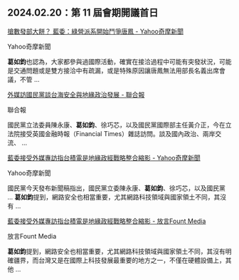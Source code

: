 ## 2024.02.20：第 11 屆會期開議首日

[搶數發部大餅？ 藍委：綠營派系開始鬥爭唐鳳 \- Yahoo奇摩新聞](https://www.google.com/url?rct=j&sa=t&url=https://tw.news.yahoo.com/%25E6%2590%25B6%25E6%2595%25B8%25E7%2599%25BC%25E9%2583%25A8%25E5%25A4%25A7%25E9%25A4%2585-%25E8%2597%258D%25E5%25A7%2594-%25E7%25B6%25A0%25E7%2587%259F%25E6%25B4%25BE%25E7%25B3%25BB%25E9%2596%258B%25E5%25A7%258B%25E9%25AC%25A5%25E7%2588%25AD%25E5%2594%2590%25E9%25B3%25B3-090124169.html&ct=ga&cd=CAEYACoUMTc0NTM0NzIwOTUwNTA4MjY3NjQyIDgxMzQ2YWFjOTVkYmYzODg6Y29tLnR3OnpoLVRXOlRX&usg=AOvVaw0KM_C-CdS-0_OiYac-LKEN)

Yahoo奇摩新聞

**葛如鈞**也認為，大家都參與過國際活動，確實在接洽過程中可能有突發狀況，可能是交通問題或是雙方接洽中有疏漏，或是特殊原因讓唐鳳無法用部長名義出席會議，不管 ...



[外媒訪國民黨談台海安全與地緣政治發展 \- 聯合報](https://www.google.com/url?rct=j&sa=t&url=https://udn.com/news/story/6656/7778748%3Ffrom%3Dudn-ch1_breaknews-1-cate1-news&ct=ga&cd=CAEYASoUMTc0NTM0NzIwOTUwNTA4MjY3NjQyIDgxMzQ2YWFjOTVkYmYzODg6Y29tLnR3OnpoLVRXOlRX&usg=AOvVaw3xz8Yq6kE-FY0fDszsQu_a)

聯合報

國民黨立法委員陳永康、**葛如鈞**、徐巧芯，以及國民黨國際部主任黃介正，今在立法院接受英國金融時報（Financial Times）雜誌訪問。談及國內政治、兩岸交流、 ...



[藍委接受外媒專訪指台積電是地緣政經戰略整合縮影 \- Yahoo奇摩新聞](https://www.google.com/url?rct=j&sa=t&url=https://tw.news.yahoo.com/%25E8%2597%258D%25E5%25A7%2594%25E6%258E%25A5%25E5%258F%2597%25E5%25A4%2596%25E5%25AA%2592%25E5%25B0%2588%25E8%25A8%25AA-%25E6%258C%2587%25E5%258F%25B0%25E7%25A9%258D%25E9%259B%25BB%25E6%2598%25AF%25E5%259C%25B0%25E7%25B7%25A3%25E6%2594%25BF%25E7%25B6%2593%25E6%2588%25B0%25E7%2595%25A5%25E6%2595%25B4%25E5%2590%2588%25E7%25B8%25AE%25E5%25BD%25B1-122755402.html&ct=ga&cd=CAEYAioUMTc0NTM0NzIwOTUwNTA4MjY3NjQyIDgxMzQ2YWFjOTVkYmYzODg6Y29tLnR3OnpoLVRXOlRX&usg=AOvVaw06JZQIVZNYziwKsIgMpM_3)

Yahoo奇摩新聞

國民黨今天發布新聞稿指出，國民黨立委陳永康、**葛如鈞**、徐巧芯，以及國民黨 ... **葛如鈞**提到，網路安全也相當重要，尤其網路科技領域與國家領土不同，其沒有 ...


[藍委接受外媒專訪指台積電是地緣政經戰略整合縮影 \- 放言Fount Media](https://www.google.com/url?rct=j&sa=t&url=https://www.fountmedia.io/article/209204&ct=ga&cd=CAEYAyoUMTc0NTM0NzIwOTUwNTA4MjY3NjQyIDgxMzQ2YWFjOTVkYmYzODg6Y29tLnR3OnpoLVRXOlRX&usg=AOvVaw0u9S9BqIKsWc4frE2iuDen)

放言Fount Media

**葛如鈞**提到，網路安全也相當重要，尤其網路科技領域與國家領土不同，其沒有明確疆界，而台灣又是在國際上科技發展最重要的地方之一，不僅在硬體設備上，其他 ...

